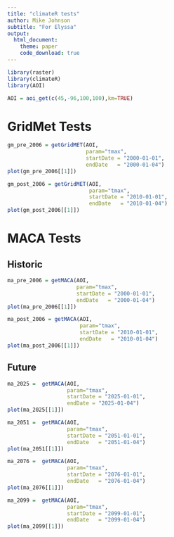 ```yaml
---
title: "climateR tests"
author: Mike Johnson
subtitle: "For Elyssa"
output:
  html_document:
    theme: paper
    code_download: true
---
```


```r
library(raster)
library(climateR)
library(AOI)
```


```r
AOI = aoi_get(c(45,-96,100,100),km=TRUE)
```

# GridMet Tests

```r
gm_pre_2006 = getGridMET(AOI, 
                         param="tmax", 
                         startDate = "2000-01-01", 
                         endDate   = "2000-01-04")
plot(gm_pre_2006[[1]])
```


```r
gm_post_2006 = getGridMET(AOI, 
                          param="tmax",
                          startDate = "2010-01-01", 
                          endDate   = "2010-01-04")
plot(gm_post_2006[[1]])
```

# MACA Tests 

## Historic

```r
ma_pre_2006 = getMACA(AOI, 
                      param="tmax",
                      startDate = "2000-01-01", 
                      endDate   = "2000-01-04")
plot(ma_pre_2006[[1]])
```


```r
ma_post_2006 = getMACA(AOI, 
                       param="tmax",
                       startDate = "2010-01-01", 
                       endDate   = "2010-01-04")
plot(ma_post_2006[[1]])
```

## Future

```r
ma_2025 =  getMACA(AOI, 
                   param="tmax",
                   startDate = "2025-01-01", 
                   endDate = "2025-01-04")
plot(ma_2025[[1]])
```


```r
ma_2051 =  getMACA(AOI, 
                   param="tmax", 
                   startDate = "2051-01-01", 
                   endDate   = "2051-01-04")
plot(ma_2051[[1]])
```


```r
ma_2076 =  getMACA(AOI, 
                   param="tmax", 
                   startDate = "2076-01-01", 
                   endDate   = "2076-01-04")
plot(ma_2076[[1]])
```


```r
ma_2099 =  getMACA(AOI, 
                   param="tmax", 
                   startDate = "2099-01-01", 
                   endDate   = "2099-01-04")
plot(ma_2099[[1]])
```

